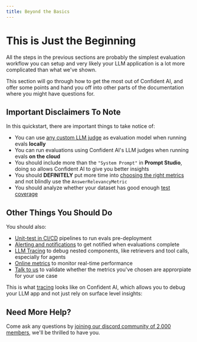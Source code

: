 ```yaml
---
title: Beyond the Basics
---
```


# This is Just the Beginning

All the steps in the previous sections are probably the simplest evaluation workflow you can setup and very likely your LLM application is a lot more complicated than what we've shown.

This section will go through how to get the most out of Confident AI, and offer some points and hand you off into other parts of the documentation where you might have questions for.

## Important Disclaimers To Note

In this quickstart, there are important things to take notice of:

- You can use [any custom LLM judge](https://deepeval.com/guides/guides-using-custom-llms) as evaluation model when running evals **locally**
- You can run evaluations using Confident AI's LLM judges when running evals **on the cloud**
- You should include more than the `"System Prompt"` in **Prompt Studio**, doing so allows Confident AI to give you better insights
- You should **DEFINITELY** put more time into [choosing the right metrics](/concepts/metrics#choosing-the-right-metrics) and not blindly use the `AnswerRelevancyMetric`
- You should analyze whether your dataset has good enough [test coverage](/dataset-editor/analyzing-test-coverage)

## Other Things You Should Do

You should also:

- [Unit-test in CI/CD](/llm-evaluation/unit-testing-in-cicd) pipelines to run evals pre-deployment
- [Alerting and notifications](/llm-observability/alerts) to get notified when evaluations complete
- [LLM Tracing](/llm-observability/llm-tracing) to debug nested components, like retrievers and tool calls, especially for agents
- [Online metrics](/llm-observability/online-metrics) to monitor real-time performance
- [Talk to us](https://discord.gg/Up3gbNTF) to validate whether the metrics you've chosen are approrpiate for your use case

This is what [tracing](/llm-observability/llm-tracing) looks like on Confident AI, which allows you to debug your LLM app and not just rely on surface level insights:

<VideoDisplayer
  src="https://confident-docs.s3.us-east-1.amazonaws.com/observability:llm-tracing.mp4"
  width="100%"
  title="Unit-testing (powered by DeepEval) on Confident AI"
/>

## Need More Help?

Come ask any questions by [joining our discord community of 2,000 members](https://discord.gg/Up3gbNTF), we'll be thrilled to have you.
